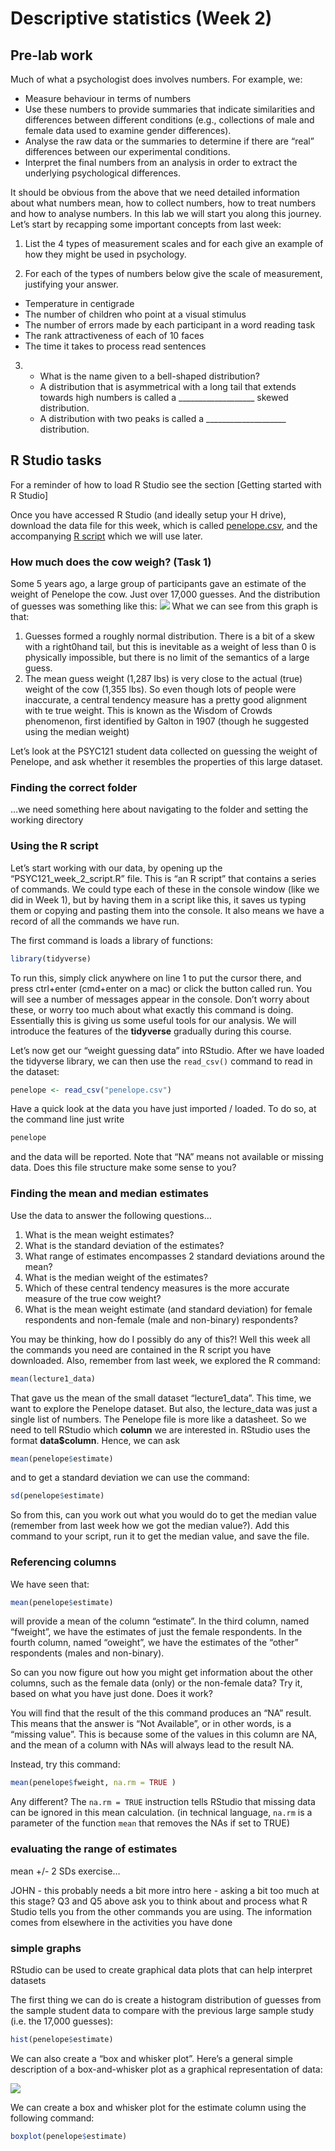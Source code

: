 # Descriptive statistics (Week 2)

## Pre-lab work

Much of what a psychologist does involves numbers. For example, we:

* Measure behaviour in terms of numbers 
*	Use these numbers to provide summaries that indicate similarities and differences between different conditions (e.g., collections of male and female data used to examine gender differences). 
*	Analyse the raw data or the summaries to determine if there are “real” differences between our experimental conditions. 
*	Interpret the final numbers from an analysis in order to extract the underlying psychological differences. 

It should be obvious from the above that we need detailed information about what numbers mean, how to collect numbers, how to treat numbers and how to analyse numbers. In this lab we will start you along this journey. Let's start by recapping some important concepts from last week:

1. List the 4 types of measurement scales and for each give an example of how they might be used in psychology. 

2. For each of the types of numbers below give the scale of measurement, justifying your answer. 
  +  Temperature in centigrade 
  +  The number of children who point at a visual stimulus
  +  The number of errors made by each participant in a word reading task
  +  The rank attractiveness of each of 10 faces
  +   The time it takes to process read sentences
3.
  +  What is the name given to a bell-shaped distribution?
  +  A distribution that is asymmetrical with a long tail that extends towards high numbers is called a  ___________________ skewed distribution. 
  +  A distribution with two peaks is called a ____________________ distribution. 


## R Studio tasks

For a reminder of how to load R Studio see the section [Getting started with R Studio] 

Once you have accessed R Studio (and ideally setup your H drive), download the data file for this week, which is called [penelope.csv](files/Week_2/penelope.csv), and the accompanying [R script](files/Week_2/PSYC121_week_2_script.R) which we will use later. 

### How much does the cow weigh? (Task 1)

Some 5 years ago, a large group of participants gave an estimate of the weight of Penelope the cow. Just over 17,000 guesses. And the distribution of guesses was something like this:
![](files/Week_2/cow_weight.png)
What we can see from this graph is that:

1. Guesses formed a roughly normal distribution. There is a bit of a skew with a right0hand tail, but this is inevitable as a weight of less than 0 is physically impossible, but there is no limit of the semantics of a large guess.
2. The mean guess weight (1,287 lbs) is very close to the actual (true) weight of the cow (1,355 lbs). So even though lots of people were inaccurate, a central tendency measure has a pretty good alignment with te true weight. This is known as the Wisdom of Crowds phenomenon, first identified by Galton in 1907 (though he suggested using the median weight)

Let’s look at the PSYC121 student data collected on guessing the weight of Penelope, and ask whether it resembles the properties of this large dataset.

### Finding the correct folder

...we need something here about navigating to the folder and setting the working directory

### Using the R script

Let's start working with our data, by opening up the "PSYC121_week_2_script.R" file. This is "an R script" that contains a series of commands. We could type each of these in the console window (like we did in Week 1), but by having them in a script like this, it saves us typing them or copying and pasting them into the console. It also means we have a record of all the commands we have run.

The first command is loads a library of functions:

```r
library(tidyverse)
```

To run this, simply click anywhere on line 1 to put the cursor there, and press ctrl+enter (cmd+enter on a mac) or click the button called run. You will see a number of messages appear in the console. Don't worry about these, or worry too much about what exactly this command is doing. Essentially this is giving us some useful tools for our analysis. We will introduce the features of the **tidyverse** gradually during this course.

Let’s now get our "weight guessing data" into RStudio. After we have loaded the tidyverse library, we can then use the `read_csv()` command to read in the dataset:

```r
penelope <- read_csv("penelope.csv")
```

Have a quick look at the data you have just imported / loaded. To do so, at the command line just write

```r
penelope
```

and the data will be reported. Note that “NA” means not available or missing data. Does this file structure make some sense to you?

### Finding the mean and median estimates

Use the data to answer the following questions...

1.	What is the mean weight estimates?
2.	What is the standard deviation of the estimates?
3.	What range of estimates encompasses 2 standard deviations around the mean?
4.	What is the median weight of the estimates?
5.	Which of these central tendency measures is the more accurate measure of the true cow weight?
6.	What is the mean weight estimate (and standard deviation) for female respondents and non-female (male and non-binary) respondents?

You may be thinking, how do I possibly do any of this?! Well this week all the commands you need are contained in the R script you have downloaded. Also, remember from last week, we explored the R command:

```r
mean(lecture1_data)
```

That gave us the mean of the small dataset “lecture1_data”. This time, we want to explore the Penelope dataset. But also, the lecture_data was just a single list of numbers. The Penelope file is more like a datasheet. So we need to tell RStudio which **column** we are interested in. RStudio uses the format **data$column**. Hence, we can ask

```r
mean(penelope$estimate) 
```

and to get a standard deviation we can use the command: 

```r
sd(penelope$estimate)
```

So from this, can you work out what you would do to get the median value (remember from last week how we got the median value?). Add this command to your script, run it to get the median value, and save the file. 

### Referencing columns

We have seen that:

```r
mean(penelope$estimate) 
```

will provide a mean of the column "estimate". In the third column, named "fweight", we have the estimates of just the female respondents. In the fourth column, named "oweight", we have the estimates of the "other" respondents (males and non-binary).

So can you now figure out how you might get information about the other columns, such as the female data (only) or the non-female data? Try it, based on what you have just done. Does it work?

You will find that the result of the this command produces an "NA" result. This means that the answer is "Not Available", or in other words, is a "missing value". This is because some of the values in this  column are NA, and the mean of a column with NAs will always lead to the result NA.

Instead, try this command:

```r
mean(penelope$fweight, na.rm = TRUE )
```

Any different? The `na.rm = TRUE` instruction tells RStudio that missing data can be ignored in this mean calculation. (in technical language, `na.rm` is a parameter of the function `mean` that removes the NAs if set to TRUE)

### evaluating the range of estimates

mean +/- 2 SDs exercise...

JOHN - this probably needs a bit more intro here - asking a bit too much at this stage?
Q3 and Q5 above ask you to think about and process what R Studio tells you from the other commands you are using. The information comes from elsewhere in the activities you have done

### simple graphs
RStudio can be used to create graphical data plots that can help interpret datasets

The first thing we can do is create a histogram distribution of guesses from the sample student data to compare with the previous large sample study (i.e. the 17,000 guesses):

```r
hist(penelope$estimate)
```

We can also create a "box and whisker plot". Here’s a general simple description of a box-and-whisker plot as a graphical representation of data:

![](files/Week_2/box_whisker.png)

We can create a box and whisker plot for the estimate column using the following command:

```r
boxplot(penelope$estimate)
```




